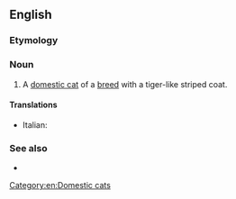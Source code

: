 ==English==

===Etymology===
{{blend|toy|tiger|lang=en}}

===Noun===
{{en-noun}}

# A [[domestic cat]] of a [[breed]] with a tiger-like striped coat.

====Translations====
{{checktrans-top}}
* Italian: {{t-check|it|gatto Toyger}}
{{trans-mid}}
{{trans-bottom}}

===See also===
* {{pedia}}
[[Category:en:Domestic cats]]
